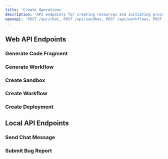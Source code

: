 ```yaml
---
title: 'Create Operations'
description: 'API endpoints for creating resources and initiating processes'
openapi: 'POST /api/chat, POST /api/sandbox, POST /api/workflows, POST /api/deployments'
---
```


## Web API Endpoints

### Generate Code Fragment
<openapi path="POST /api/chat" method="post" />

### Generate Workflow
<openapi path="POST /api/chat/workflow" method="post" />

### Create Sandbox
<openapi path="POST /api/sandbox" method="post" />

### Create Workflow
<openapi path="POST /api/workflows" method="post" />

### Create Deployment
<openapi path="POST /api/deployments" method="post" />

## Local API Endpoints

### Send Chat Message
<openapi path="POST /api/chat" method="post" schema="openapi-schema.json" />

### Submit Bug Report
<openapi path="POST /api/bug-report" method="post" schema="openapi-schema.json" />